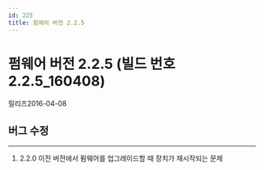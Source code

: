 ```yaml
---
id: 225
title: 펌웨어 버전 2.2.5
---
```


# 펌웨어 버전 2.2.5 (빌드 번호 2.2.5_160408)

릴리즈<Separator/>2016-04-08

## 버그 수정

---

1. 2.2.0 이전 버전에서 펌웨어를 업그레이드할 때 장치가 재시작되는 문제
